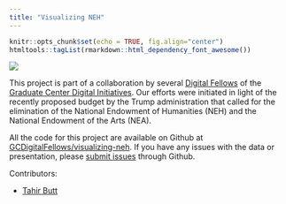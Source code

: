```yaml
---
title: "Visualizing NEH"
---
```


```r
knitr::opts_chunk$set(echo = TRUE, fig.align="center")
htmltools::tagList(rmarkdown::html_dependency_font_awesome())
```

![](images/gcdi.png){#header .header}

This project is part of a collaboration by several [Digital Fellows](https://digitalfellows.commons.gc.cuny.edu/) of the [Graduate Center Digital Initiatives](https://gcdi.commons.gc.cuny.edu/). Our efforts were initiated in light of the recently proposed budget by the Trump administration that called for the elimination of the National Endowment of Humanities (NEH) and the National Endowment of the Arts (NEA).

All the code for this project are available on Github at [GCDigitalFellows/visualizing-neh](https://github.com/GCDigitalFellows/visualizing-neh). If you have any issues with the data or presentation, please [submit issues](https://github.com/GCDigitalFellows/visualizing-neh/issues/new) through Github.

Contributors:

* [Tahir Butt](https://github.com/majorgreys)
